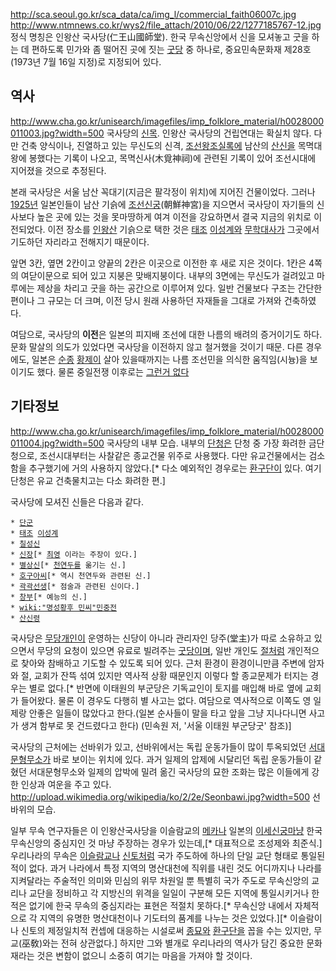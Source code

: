 http://sca.seoul.go.kr/sca_data/ca/img_l/commercial_faith06007c.jpg
http://www.ntmnews.co.kr/wys2/file_attach/2010/06/22/1277185767-12.jpg
정식 명칭은 인왕산 국사당(仁王山國師堂). 한국 무속신앙에서 신을 모셔놓고 굿을 하는 데 편하도록 민가와 좀 떨어진 곳에 짓는 [[굿당]] 중 하나로, 중요민속문화재 제28호(1973년 7월 16일 지정)로 지정되어 있다.

== 역사 ==
http://www.cha.go.kr/unisearch/imagefiles/imp_folklore_material/h0028000011003.jpg?width=500
국사당의 [[신목]].
인왕산 국사당의 건립연대는 확실치 않다. 다만 건축 양식이나, 진열하고 있는 무신도의 신격, [[조선왕조실록]]에 남산의 [[산신]]을 목멱대왕에 봉했다는 기록이 나오고, 목멱신사(木覓神祠)에 관련된 기록이 있어 조선시대에 지어졌을 것으로 추정된다.

본래 국사당은 서울 남산 꼭대기(지금은 팔각정이 위치)에 지어진 건물이었다. 그러나 [[1925년]] 일본인들이 남산 기슭에 [[조선신궁]](朝鮮神宮)을 지으면서 국사당이 자기들의 신사보다 높은 곳에 있는 것을 못마땅하게 여겨 이전을 강요하면서 결국 지금의 위치로 이전되었다. 이전 장소를 [[인왕산]] 기슭으로 택한 것은 [[태조]] [[이성계]]와 [[무학대사]]가 그곳에서 기도하던 자리라고 전해지기 때문이다.

앞면 3칸, 옆면 2칸이고 양끝의 2칸은 이곳으로 이전한 후 새로 지은 것이다. 1칸은 4쪽의 여닫이문으로 되어 있고 지붕은 맞배지붕이다. 내부의 3면에는 무신도가 걸려있고 마루에는 제상을 차리고 굿을 하는 공간으로 이루어져 있다. 일반 건물보다 구조는 간단한 편이나 그 규모는 더 크며, 이전 당시 원래 사용하던 자재들을 그대로 가져와 건축하였다.

여담으로, 국사당의 '''이전'''은 일본의 피지배 조선에 대한 나름의 배려의 증거이기도 하다. 문화 말살의 의도가 있었다면 국사당을 이전하지 않고 철거했을 것이기 때문.  다른 경우에도, 일본은 [[순종]] [[황제]]이 살아 있을때까지는 나름 조선민을 의식한 움직임(시늉)을 보이기도 했다. 물론 중일전쟁 이후로는 [[그런거 없다]]

== 기타정보 ==
http://www.cha.go.kr/unisearch/imagefiles/imp_folklore_material/h0028000011004.jpg?width=500
국사당의 내부 모습. 내부의 [[단청]]은 단청 중 가장 화려한 금단청으로, 조선시대부터는 사찰같은 종교건물 위주로 사용했다. 다만 유교건물에서는 검소함을 추구했기에 거의 사용하지 않았다.[* 다소 예외적인 경우로는 [[환구단]]이 있다. 여기 단청은 유교 건축물치고는 다소 화려한 편.]

국사당에 모셔진 신들은 다음과 같다.

 * [[단군]]
 * [[태조]] [[이성계]]
 * [[칠성신]]
 * [[신장]][* [[최영]] 이라는 주장이 있다.]
 * [[별상신]][* [[천연두]]를 옮기는 신.]
 * [[호구아씨]][* 역시 천연두와 관련된 신.]
 * [[곽곽선생]][* 점술과 관련된 신이다.]
 * [[창부]][* 예능의 신.]
 * [[wiki:"명성황후 민씨"민중전]]
 * [[산신령]]

국사당은 [[무당]]개인이 운영하는 신당이 아니라 관리자인 당주(堂主)가 따로 소유하고 있으면서 무당의 요청이 있으면 유료로 빌려주는 [[굿당]]이며, 일반 개인도 [[절]]처럼 개인적으로 찾아와 참배하고 기도할 수 있도록 되어 있다. 근처 환경이 환경이니만큼 주변에 암자와 절, 교회가 잔뜩 섞여 있지만 역사적 상황 때문인지 이렇다 할 종교문제가 터지는 경우는 별로 없다.[* 반면에 이태원의 부군당은 기독교인이 토지를 매입해 바로 옆에 교회가 들어왔다. 물론 이 경우도 다행히 별 사고는 없다. 여담으로 역사적으로 이쪽도 영 일제랑 안좋은 일들이 많았다고 한다.(일본 순사들이 말을 타고 앞을 그냥 지나다니면 사고가 생겨 함부로 못 건드렸다고 한다) (민속원 저, '서울 이태원 부군당굿' 참조)]

국사당의 근처에는 선바위가 있고, 선바위에서는 독립 운동가들이 많이 투옥되었던 [[서대문형무소]]가 바로 보이는 위치에 있다. 과거 일제의 압제에 시달리던 독립 운동가들이 같혔던 서대문형무소와 일제의 압박에 밀려 옮긴 국사당의 묘한 조화는 많은 이들에게 강한 인상과 여운을 주고 있다.
http://upload.wikimedia.org/wikipedia/ko/2/2e/Seonbawi.jpg?width=500
선바위의 모습.

일부 무속 연구자들은 이 인왕산국사당을 이슬람교의 [[메카]]나 일본의 [[이세신궁]]마냥 한국 무속신앙의 중심지인 것 마냥 주장하는 경우가 있는데,[* 대표적으로 조성제와 최준식.] 우리나라의 무속은 [[이슬람교]]나 [[신토]]처럼 국가 주도하에 하나의 단일 교단 형태로 통일된 적이 없다. 과거 나라에서 특정 지역의 명산대천에 직위를 내린 것도 어디까지나 나라를 지켜달라는 주술적인 의미와 민심의 위무 차원일 뿐 특별히 국가 주도로 무속신앙의 교리나 교단을 정비하고 각 지방신의 위격을 일일이 구분해 모든 지역에 통일시키거나 한 적은 없기에 한국 무속의 중심지라는 표현은 적절치 못하다.[* 무속신앙 내에서 자체적으로 각 지역의 유명한 명산대천이나 기도터의 품계를 나누는 것은 있었다.][* 이슬람이나 신토의 제정일치적 컨셉에 대응하는 시설로써 [[종묘]]와 [[환구단]]을 꼽을 수는 있지만, 무교(巫敎)와는 전혀 상관없다.] 하지만 그와 별개로 우리나라의 역사가 담긴 중요한 문화재라는 것은 변함이 없으니 소중히 여기는 마음을 가져야 할 것이다.
